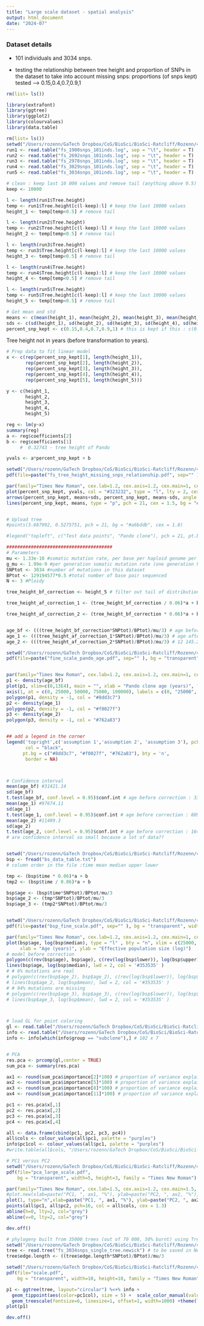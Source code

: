 ```yaml
---
title: "Large scale dataset - spatial analysis"
output: html_document
date: "2024-07"
---
```


### Dataset details
- 101 individuals and 3034 snps. <br />

- testing the relationship between tree height and proportion of SNPs in the dataset to take into account missing snps: proportions (of snps kept) tested --> 0.15,0.4,0.7,0.9,1


```r
rm(list= ls())

library(extrafont)
library(ggtree)
library(ggplot2)
library(colourvalues)
library(data.table)

```


```r
rm(list= ls())
setwd("/Users/rozenn/GaTech Dropbox/CoS/BioSci/BioSci-Ratcliff/Rozenn/4.PandoProject/17-analyses/4_age/5_results/pando")
run1 <- read.table("fs_1900snps_101inds.log", sep = "\t", header = T) 
run2 <- read.table("fs_2692snps_101inds.log", sep = "\t", header = T) 
run3 <- read.table("fs_2978snps_101inds.log", sep = "\t", header = T)
run4 <- read.table("fs_3029snps_101inds.log", sep = "\t", header = T)
run5 <- read.table("fs_3034snps_101inds.log", sep = "\t", header = T)

# clean : keep last 10 000 values and remove tail (anything above 0.5)
keep <- 10000

l <- length(run1$Tree.height)
temp <- run1$Tree.height[c(l-keep):l] # keep the last 10000 values
height_1 <- temp[temp<0.5] # remove tail

l <- length(run2$Tree.height)
temp <- run2$Tree.height[c(l-keep):l] # keep the last 10000 values
height_2 <- temp[temp<0.5] # remove tail

l <- length(run3$Tree.height)
temp <- run3$Tree.height[c(l-keep):l] # keep the last 10000 values
height_3 <- temp[temp<0.5] # remove tail

l <- length(run4$Tree.height)
temp <- run4$Tree.height[c(l-keep):l] # keep the last 10000 values
height_4 <- temp[temp<0.5] # remove tail

l <- length(run5$Tree.height)
temp <- run5$Tree.height[c(l-keep):l] # keep the last 10000 values
height_5 <- temp[temp<0.5] # remove tail

# Get mean and std
means <- c(mean(height_1), mean(height_2), mean(height_3), mean(height_4), mean(height_5)) 
sds <- c(sd(height_1), sd(height_2), sd(height_3), sd(height_4), sd(height_5)) 
percent_snp_kept <- c(0.15,0.4,0.7,0.9,1) # this is kept if this : c(0.85,0.6,0.3,0.1,0) is removed

```

Tree height not in years (before transformation to years).


```r

# Prep data to fit linear model
x <- c(rep(percent_snp_kept[1], length(height_1)),
       rep(percent_snp_kept[2], length(height_2)),
       rep(percent_snp_kept[3], length(height_3)),
       rep(percent_snp_kept[4], length(height_4)),
       rep(percent_snp_kept[5], length(height_5)))

y <- c(height_1, 
       height_2, 
       height_3, 
       height_4, 
       height_5)

reg <- lm(y~x)
summary(reg)
a <- reg$coefficients[2]
b <- reg$coefficients[1]
     #  0.32743 - tree height of Pando

```


```r
yvals <- a*percent_snp_kept + b

setwd("/Users/rozenn/GaTech Dropbox/CoS/BioSci/BioSci-Ratcliff/Rozenn/4.PandoProject/5-Writing/5.Figures/current/Figure6fs")
pdf(file=paste("fs_tree_height_missing_snps_relationship.pdf", sep="" ), bg = "transparent", width=5, height=3, family = "Times New Roman")

par(family="Times New Roman", cex.lab=1.2, cex.axis=1.2, cex.main=1, cex.sub=1)
plot(percent_snp_kept, yvals, col = "#323232", type = "l", lty = 2, cex = 1.3, xlab = "Proportion of SNPs kept", ylab = "Tree Height", bty = "n", xlim = c(0, 1), ylim = c(0, 0.3))
arrows(percent_snp_kept, means+sds, percent_snp_kept, means-sds, angle = 90, code = 3, length = 0.08)
lines(percent_snp_kept, means, type = "p", pch = 21, cex = 1.5, bg = "#323232")


# Upload tree 
#points(3.687992, 0.5275751, pch = 21, bg = "#a6bddb", cex = 1.8)

#legend("topleft", c("Test data points", "Pando clone"), pch = 21, pt.bg = c("black", "#a6bddb"), bty = "n")

```

```r

#######################################
# Parameters
mu <- 1.33e-10 #somatic mutation rate, per base per haploid genome per year
g_mu <- 1.99e-9 #per generation somatic mutation rate (one generation here is 15 years)
SNPtot <- 3034 #number of mutations in this dataset
BPtot <- 129194577*0.5 #total number of base pair sequenced
N <- 3 #Ploidy

tree_height_bf_correction <- height_5 # filter out tail of distribution

tree_height_af_correction_1 <- (tree_height_bf_correction / 0.06)*a + b

tree_height_af_correction_2 <- (tree_height_bf_correction * 0.06)*a + b


age_bf <- (((tree_height_bf_correction*SNPtot)/BPtot)/mu/3) # age before correction 32423.68
age_1 <- (((tree_height_af_correction_1*SNPtot)/BPtot)/mu/3) # age after correction - 100 374.6
age_2 <- (((tree_height_af_correction_2*SNPtot)/BPtot)/mu/3) # 12 145.24

setwd("/Users/rozenn/GaTech Dropbox/CoS/BioSci/BioSci-Ratcliff/Rozenn/4.PandoProject/5-Writing/5.Figures/current/Figure6fs")
pdf(file=paste("fine_scale_pando_age.pdf", sep="" ), bg = "transparent", width=5.5, height=3, family = "Times New Roman")


par(family="Times New Roman", cex.lab=1.2, cex.axis=1.2, cex.main=1, cex.sub=1)
p1 <- density(age_bf) 
plot(p1, xlim=c(0,13E4), main = "", xlab = "Pando clone age (years)", frame = F, xaxt = "n")
axis(1, at = c(0, 25000, 50000, 75000, 100000), labels = c(0, "25000", "50000", "75000", "100000"))
polygon(p1, density = -1, col = "#8dd3c7")
p2 <- density(age_1) 
polygon(p2, density = -1, col = "#f0027f")
p3 <- density(age_2) 
polygon(p3, density = -1, col = "#762a83")


## add a legend in the corner
legend('topright',c('assumption 1','assumption 2', 'assumption 3'), pch = 22,
       col = "black",
      pt.bg = c("#8dd3c7", "#f0027f", "#762a83"), bty = 'n',
       border = NA)



# Confidence interval
mean(age_bf) #31421.14
sd(age_bf)
t.test(age_bf, conf.level = 0.95)$conf.int # age before correction : 33965.58 33980.50 - mean 32423.68
mean(age_1) #97674.11
sd(age_1)
t.test(age_1, conf.level = 0.95)$conf.int # age before correction : 80993.91 81022.39
mean(age_2) #11489.3
sd(age_2)
t.test(age_2, conf.level = 0.95)$conf.int # age before correction : 16401.96 16402.06
# are confidence interval so small because a lot of data??



```




```r
setwd("/Users/rozenn/GaTech Dropbox/CoS/BioSci/BioSci-Ratcliff/Rozenn/4.PandoProject/17-analyses/4_age/5_results/pando/dec30/3034/")
bsp <- fread("bs_data_table.txt")
# column order in the file :time mean median upper lower

tmp <- (bsp$time * 0.06)*a + b
tmp2 <- (bsp$time / 0.06)*a + b

bsp$age <- (bsp$time*SNPtot)/BPtot/mu/3
bsp$age_2 <- (tmp*SNPtot)/BPtot/mu/3
bsp$age_3 <- (tmp2*SNPtot)/BPtot/mu/3


setwd("/Users/rozenn/GaTech Dropbox/CoS/BioSci/BioSci-Ratcliff/Rozenn/4.PandoProject/5-Writing/5.Figures/current/Figure6fs")
pdf(file=paste("bsp_fine_scale.pdf", sep="" ), bg = "transparent", width=5, height=3, family = "Times New Roman")

par(family="Times New Roman", cex.lab=1.2, cex.axis=1.2, cex.main=1, cex.sub=1)
plot(bsp$age, log(bsp$median), type = "l" , bty = "n", xlim = c(25000, 0), # ylim = c(0,4000),
     xlab = "Age (years)", ylab = "Effective population size (log)")
# model before correction
polygon(c(rev(bsp$age), bsp$age), c(rev(log(bsp$lower)), log(bsp$upper)), col = '#ccece6', border = NA) # add fill
lines(bsp$age, log(bsp$median), lwd = 2, col = '#353535' )
# # 6% mutations are real
# polygon(c(rev(bsp$age_2), bsp$age_2), c(rev(log(bsp$lower)), log(bsp$upper)), col = '#762a83', border = NA, xlim = c(25000, 0)) # add fill
# lines(bsp$age_2, log(bsp$mean), lwd = 2, col = '#353535' )
# # 94% mutations are missing
# polygon(c(rev(bsp$age_3), bsp$age_3), c(rev(log(bsp$lower)), log(bsp$upper)), col = '#f0027f', border = NA, xlim = c(25000, 0)) # add fill
# lines(bsp$age_3, log(bsp$mean), lwd = 2, col = '#353535' )




```

```r
# load GL for point coloring
gl <- read.table("/Users/rozenn/GaTech Dropbox/CoS/BioSci/BioSci-Ratcliff/Rozenn/4.PandoProject/17-analyses/3_spatial_structure/data/gl_subclone_3047snps_101inds.txt") # 101 x 3047
info <- read.table("/Users/rozenn/GaTech Dropbox/CoS/BioSci/BioSci-Ratcliff/Rozenn/4.PandoProject/17-analyses/3_spatial_structure/data/ids_PS_sup4.txt", sep = "\t", header = T)
info <- info[which(info$group == "subclone"),] # 102 x 7


# PCA
res.pca <- prcomp(gl,center = TRUE) 
sum_pca <- summary(res.pca)

ax1 <- round(sum_pca$importance[2]*100) # proportion of variance explained by first axis
ax2 <- round(sum_pca$importance[5]*100) # proportion of variance explained by second axis
ax3 <- round(sum_pca$importance[8]*100) # proportion of variance explained by second axis
ax4 <- round(sum_pca$importance[11]*100) # proportion of variance explained by second axis

pc1 <- res.pca$x[,1]
pc2 <- res.pca$x[,2]
pc3 <- res.pca$x[,3]
pc4 <- res.pca$x[,4]

all <- data.frame(cbind(pc1, pc2, pc3, pc4))
all$cols <- colour_values(all$pc1, palette = "purples")
info$pc1col <- colour_values(all$pc1, palette = "purples")
#write.table(all$cols, "/Users/rozenn/GaTech Dropbox/CoS/BioSci/BioSci-Ratcliff/Rozenn/4.PandoProject/17-analyses/4_age/4_scripts/data/cols_pc1_large_scale.txt", col.names = F, row.names = F, sep = "\t")

# PC1 versus PC2 
setwd("/Users/rozenn/GaTech Dropbox/CoS/BioSci/BioSci-Ratcliff/Rozenn/4.PandoProject/5-Writing/5.Figures/current/Figure6fs")
pdf(file="pca_large_scale.pdf",
    bg = "transparent", width=5, height=3, family = "Times New Roman")

par(family="Times New Roman", cex.lab=1.5, cex.axis=1.2, cex.main=1.5, cex.sub=1.5)
#plot.new(xlab=paste("PC1, ", ax1, "%"), ylab=paste("PC2, ", ax2, "%"), bty = "n")
plot(1, type="n",xlab=paste("PC1, ", ax1, "%"), ylab=paste("PC2, ", ax2, "%"), bty = "n", xlim=c(-3, 16), ylim=c(-7, 7))
points(all$pc1, all$pc2, pch=16, col = all$cols, cex = 1.3)
abline(h=0, lty=2, col="grey")
abline(v=0, lty=2, col="grey")

dev.off()

# phylogeny built from 35000 trees (out of 70 000, 50% burnt) using TreeAnnotator
setwd("/Users/rozenn/GaTech Dropbox/CoS/BioSci/BioSci-Ratcliff/Rozenn/4.PandoProject/17-analyses/4_age/5_results/pando/dec30/3034")
tree <- read.tree("fs_3034snps_single_tree.newick") # to be saved in Newick format
tree$edge.length <- ((tree$edge.length*SNPtot)/BPtot)/mu/3

setwd("/Users/rozenn/GaTech Dropbox/CoS/BioSci/BioSci-Ratcliff/Rozenn/4.PandoProject/5-Writing/5.Figures/current/Figure6fs")
pdf(file="scale.pdf",
    bg = "transparent", width=10, height=10, family = "Times New Roman")

p1 <- ggtree(tree, layout="circular") %<+% info + 
  geom_tippoint(aes(color=pc1col), size = 5) +  scale_color_manual(values=info$pc1col) +
  geom_treescale(fontsize=6, linesize=1, offset=1, width=1000) +theme(legend.position = "none")
plot(p1)

dev.off()
```
